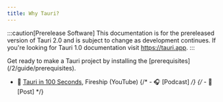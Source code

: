 ```yaml
---
title: Why Tauri?
---
```



<Stub />

:::caution[Prerelease Software]
This documentation is for the prereleased version of Tauri 2.0 and is subject to change as development continues. If you're looking for Tauri 1.0 documentation visit https://tauri.app.
:::

<Card title="Next Steps" icon="rocket">
  Get ready to make a Tauri project by installing the
  [prerequisites](/2/guide/prerequisites).
</Card>

<Card title="Additional Resources" icon="document">

- 🎥 [Tauri in 100 Seconds](https://www.youtube.com/watch?v=-X8evddpu7M), Fireship (YouTube)
  {/* - 🎧 [Podcast] */}
  {/* - 📝 [Post] */}

</Card>
